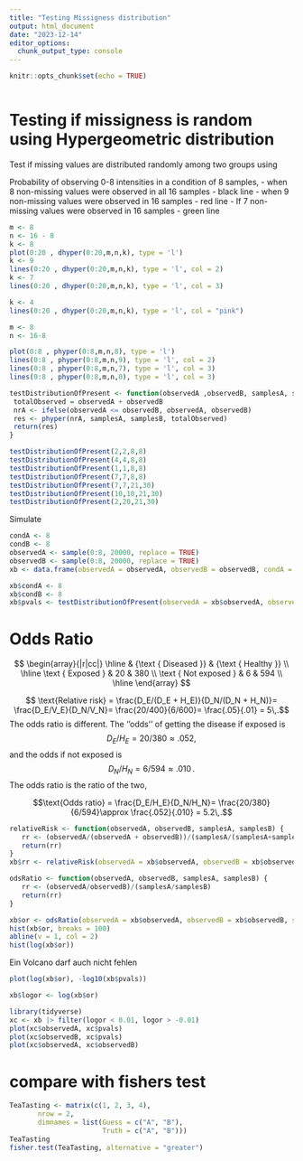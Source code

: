 ```yaml
---
title: "Testing Missigness distribution"
output: html_document
date: "2023-12-14"
editor_options: 
  chunk_output_type: console
---
```


```r
knitr::opts_chunk$set(echo = TRUE)
```

```r

```

# Testing if missigness is random using Hypergeometric distribution

Test if missing values are distributed randomly among two groups using 

Probability of observing 0-8 intensities in a condition of 8 samples,
- when 8 non-missing values were observed in all 16 samples - black line
- when 9 non-missing values were observed in 16 samples - red line
- If 7 non-missing values were observed in 16 samples - green line


```r
m <- 8
n <- 16 - 8
k <- 8
plot(0:20 , dhyper(0:20,m,n,k), type = 'l')
k <- 9
lines(0:20 , dhyper(0:20,m,n,k), type = 'l', col = 2)
k <- 7
lines(0:20 , dhyper(0:20,m,n,k), type = 'l', col = 3)

k <- 4
lines(0:20 , dhyper(0:20,m,n,k), type = 'l', col = "pink")


```


```r
m <- 8
n <- 16-8

plot(0:8 , phyper(0:8,m,n,8), type = 'l')
lines(0:8 , phyper(0:8,m,n,9), type = 'l', col = 2)
lines(0:8 , phyper(0:8,m,n,7), type = 'l', col = 3)
lines(0:8 , phyper(0:8,m,n,0), type = 'l', col = 3)

```

```r

testDistributionOfPresent <- function(observedA ,observedB, samplesA, samplesB  ){
 totalObserved = observedA + observedB
 nrA <- ifelse(observedA <= observedB, observedA, observedB)
 res <- phyper(nrA, samplesA, samplesB, totalObserved)
 return(res)
}

testDistributionOfPresent(2,2,8,8)
testDistributionOfPresent(4,4,8,8)
testDistributionOfPresent(1,1,8,8)
testDistributionOfPresent(7,7,8,8)
testDistributionOfPresent(7,7,21,30)
testDistributionOfPresent(10,10,21,30)
testDistributionOfPresent(2,20,21,30)

```

Simulate

```r
condA <- 8
condB <- 8
observedA <- sample(0:8, 20000, replace = TRUE)
observedB <- sample(0:8, 20000, replace = TRUE)
xb <- data.frame(observedA = observedA, observedB = observedB, condA = 8, condB = 8)

xb$condA <- 8
xb$condB <- 8
xb$pvals <- testDistributionOfPresent(observedA = xb$observedA, observedB = xb$observedB, samplesA = xb$condA, samplesB = xb$condB)

```




# Odds Ratio

$$
\begin{array}{|r|cc|}
\hline
& {\text { Diseased }} & {\text { Healthy }} \\
\hline
\text { Exposed } & 20 & 380 \\
\text { Not exposed } & 6 & 594 \\
\hline
\end{array}
$$


$$ \text{Relative risk} = \frac{D_E/(D_E + H_E)}{D_N/(D_N + H_N)}= \frac{D_E/V_E}{D_N/V_N}= \frac{20/400}{6/600}= \frac{.05}{.01} = 5\,.$$
The odds ratio is different.  The ''odds'' of getting the disease if exposed is $$D_E/H_E=20/380\approx .052 ,$$and the odds if not exposed is  $$D_N/H_N = 6/594 \approx .010 \,.$$ The odds ratio is the ratio of the two,

$$\text{Odds ratio} = \frac{D_E/H_E}{D_N/H_N}=   \frac{20/380}{6/594}\approx   \frac{.052}{.010} = 5.2\,.$$


```r
relativeRisk <- function(observedA, observedB, samplesA, samplesB) {
   rr <- (observedA/(observedA + observedB))/(samplesA/(samplesA+samplesB))
   return(rr)
}
xb$rr <- relativeRisk(observedA = xb$observedA, observedB = xb$observedB, samplesA = xb$condA, samplesB = xb$condB)

odsRatio <- function(observedA, observedB, samplesA, samplesB) {
   rr <- (observedA/observedB)/(samplesA/samplesB)
   return(rr)
}

xb$or <- odsRatio(observedA = xb$observedA, observedB = xb$observedB, samplesA = xb$condA, samplesB = xb$condB)
hist(xb$or, breaks = 100)
abline(v = 1, col = 2)
hist(log(xb$or))
```

Ein Volcano darf auch nicht fehlen

```r
plot(log(xb$or), -log10(xb$pvals))

xb$logor <- log(xb$or)

library(tidyverse)
xc <- xb |> filter(logor < 0.01, logor > -0.01)
plot(xc$observedA, xc$pvals)
plot(xc$observedB, xc$pvals)
plot(xc$observedA, xc$observedB)

```







# compare with fishers test

```r
TeaTasting <- matrix(c(1, 2, 3, 4),
       nrow = 2,
       dimnames = list(Guess = c("A", "B"),
                       Truth = c("A", "B")))
TeaTasting
fisher.test(TeaTasting, alternative = "greater")
```
